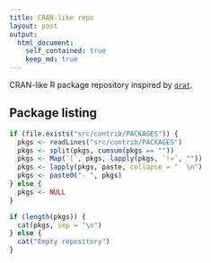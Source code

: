 ```yaml
---
title: CRAN-like repo
layout: post
output:
  html_document:
    self_contained: true
    keep_md: true
---
```


CRAN-like R package repository inspired by [`drat`](https://github.com/eddelbuettel/drat).

## Package listing

```r
if (file.exists("src/contrib/PACKAGES")) {
  pkgs <- readLines("src/contrib/PACKAGES")
  pkgs <- split(pkgs, cumsum(pkgs == ""))
  pkgs <- Map(`[`, pkgs, lapply(pkgs, `!=`, ""))
  pkgs <- lapply(pkgs, paste, collapse = "  \n")
  pkgs <- paste0("- ", pkgs)
} else {
  pkgs <- NULL
}

if (length(pkgs)) {
  cat(pkgs, sep = "\n")
} else {
  cat("Empty repository")
}
```
